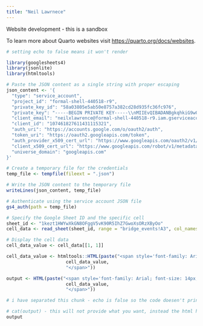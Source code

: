 ---
title: "Neil Lawrnece"
---

Website development - this is a sandbox

To learn more about Quarto websites visit <https://quarto.org/docs/websites>.

```{r, echo=FALSE, message=FALSE, warning=FALSE}
# setting echo to false means it won't render

library(googlesheets4)
library(jsonlite)
library(htmltools)

# Paste the JSON content as a single string with proper escaping
json_content <- '{
  "type": "service_account",
  "project_id": "formal-shell-440518-r9",
  "private_key_id": "58a03805e5ab50e8757a382cd28d935fc36fc976",
  "private_key": "-----BEGIN PRIVATE KEY-----\\nMIIEvQIBADANBgkqhkiG9w0BAQEFAASCBKcwggSjAgEAAoIBAQCoZV6zBoJI2NR2\\nsYUcQPfP/snWS7gnikD65Bn2s3pn7As1BqB5inkcGbtsdCT3fyczdL56p8Ci8dXH\\nMjjU3b07FEtpnoDI2cfxuPz4A5MeGeSEDb/5FO4vmU3ToP3oJIE5X3JKd69iOgYt\\n/JPi8O75/RHomue2v1+TzmWPRCR2ZG6jIpLWKwEi3rjn5DSJdftTKWI564IxoC2m\\nj8+fDlIR5308MLEBQSdDHT3QvaocZ9WWkd+lVGenod6FUhgx0IFuGxxkjo0drGR4\\nFbrCS3GWNvRyfpkiOtQriYo4erbxxjv1jdR9RHyWZDcq1dY+zGJUf85W4By7s2/n\\nd77zomIxAgMBAAECggEATzJNlVjMUUJYufHHLoCHi7TCbBx0YXQuF1DLvTCvssxa\\ngPe65S5wwvx/HwSIljWg1BxlsP3QJVIjPmmqPMKESpLC3MuEufFijZZ4spPLzu5S\\ngKCO1rA3TP+GkK84esMgW0E+WTNssn+jhGEzlBnH6p5Qm9que04Jv1Pkg7qCg4L4\\nTEG7ePAYW5EnWDWGE23/pWFE3BmjP0FtXCi/cHwSgwUl1miPftKNRpwJdECS6FKG\\nmniyjlLybqa3OMp/Mc8iJrLyLgRRlTBi7mgcvYrPYZIXHwTCNLs3dTKYVfsWPzE1\\nXG4baTDIEW/7Q2nvYLZy7bZ5b9IVUuhFPXQpKuw8WQKBgQDi53ZVvMi5OylMAJ7O\\nvzZNJUOz7DvQKdS/LW7yTybtqHSwpImEp7wTVB2ni0qXid/U3iv+svEZ0K8tJTt+\\nfnGT4EQaEZ0f3em3uc68pju8FqEIWkh0LFnLENPOb8uW1pMWMPWt+bMiaXCYNNWx\\nFS1m4S6KpgF8sHUQ7fVKZaNRlwKBgQC9/UV7a4PKyj5yOXDmmrj8Pe+yFFsZMnbK\\ncBuAl9G0uDCYXpbUDErjDYk6vU0jirqCvzboz+xTfasQqb79zJFYHkjS6CB9kM7q\\nnVP5KYl69M0EUlHPGYx7PRQj//BS3mO7SomRHaeRaDRZpWh9+pykmqiQogofB9u2\\nyQ8MykjTdwKBgQCyCcoJRiL9bJVfxFDXiqNx7t5rq93W3SvIgj6+tCqoafh9re0V\\ngIOLawIFt77kntNZdKZyqDeT+PGq67795vr5fAwTpGR0X6yGc63qykiusdbS9fxJ\\n447lTiPTpFbL2Tv6OppbU0UiqDcnxrUxyJsiUWgydEVQcCi7Cuvf31ZBqwKBgFNw\\nHcm8SB8RfydPDsRYAxHUaaZ9xhxky0LQxWNOSazij4T7VaY+18yrry764BvR22N8\\ncrMATbvFHxGsWtK/ur1GX5kwlMRQim8DNVPh6Bz10ewp8v/PKqEdC/Fbf8IFJSul\\n6pCuw17astMED8X0AENSIOGUKHnES7wUxOVLGXy1AoGAWycOfMyvHr/A2Yr1hMmO\\nSp9oaKPq5JRDtoq1bRUcfueoafXR0GKSagEObKwV0Eiw8Awize1OGQ8qAWK1UOEW\\nsK2Z/Lzj5mAFh3JQrJ7vT4DmHCre23NlE0iVeJ+iBuDZFWbt4ye72mrhsttYysWV\\nHkR8WjdkHNaJb2fiymtV2y8=\\n-----END PRIVATE KEY-----\\n",
  "client_email": "neilxlawrence@formal-shell-440518-r9.iam.gserviceaccount.com",
  "client_id": "107461827611431115321",
  "auth_uri": "https://accounts.google.com/o/oauth2/auth",
  "token_uri": "https://oauth2.googleapis.com/token",
  "auth_provider_x509_cert_url": "https://www.googleapis.com/oauth2/v1/certs",
  "client_x509_cert_url": "https://www.googleapis.com/robot/v1/metadata/x509/neilxlawrence%40formal-shell-440518-r9.iam.gserviceaccount.com",
  "universe_domain": "googleapis.com"
}'

# Create a temporary file for the credentials
temp_file <- tempfile(fileext = ".json")

# Write the JSON content to the temporary file
writeLines(json_content, temp_file)

# Authenticate using the service account JSON file
gs4_auth(path = temp_file)

# Specify the Google Sheet ID and the specific cell
sheet_id <- "1kezt1HWYwXkGN8OFggV5vK90R5IhZ7GwoXsORzXByOo"
cell_data <- read_sheet(sheet_id, range = "bridge_events!A3", col_names = FALSE)

# Display the cell data
cell_data_value <- cell_data[[1, 1]]

cell_data_value <- htmltools::HTML(paste("<span style='font-family: Arial; font-size: 14px;'>", 
                      cell_data_value, 
                      "</span>"))

output <- HTML(paste("<span style='font-family: Arial; font-size: 14px;'>", 
                      cell_data_value, 
                      "</span>"))

```

```{r, echo=FALSE}
# i have separated this chunk - echo is false so the code doesen't print, but whatever is in the variable dose print

# cat(output) - this will not provide what you want, instead the html has already created the output, so just print it as is
output

```



```{r}
```
